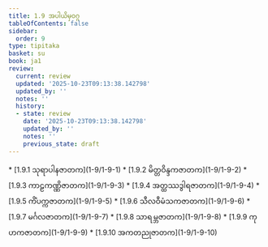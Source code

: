 ```yaml
---
title: 1.9 အပါယိမှဝဂ္ဂ
tableOfContents: false
sidebar:
  order: 9
type: tipitaka
basket: su
book: ja1
review:
  current: review
  updated: '2025-10-23T09:13:38.142798'
  updated_by: ''
  notes: ''
  history:
  - state: review
    date: '2025-10-23T09:13:38.142798'
    updated_by: ''
    notes: ''
    previous_state: draft
---
```



<ReviewStatus review={frontmatter.review} showDetails={true} />

<HypothesisAnnotation frontmatter={frontmatter} />

<DynamicBreadcrumb />



<TableOfContents book="ja1" section="1.9">
* [1.9.1 သုရာပါနဇာတက](1-9/1-9-1)
* [1.9.2 မိတ္တဝိန္ဒကဇာတက](1-9/1-9-2)
* [1.9.3 ကာဠကဏ္ဏိဇာတက](1-9/1-9-3)
* [1.9.4 အတ္ထဿဒွါရဇာတက](1-9/1-9-4)
* [1.9.5 ကိံပက္ကဇာတက](1-9/1-9-5)
* [1.9.6 သီလဝီမံသကဇာတက](1-9/1-9-6)
* [1.9.7 မင်္ဂလဇာတက](1-9/1-9-7)
* [1.9.8 သာရမ္ဘဇာတက](1-9/1-9-8)
* [1.9.9 ကုဟကဇာတက](1-9/1-9-9)
* [1.9.10 အကတညုဇာတက](1-9/1-9-10)
</TableOfContents>